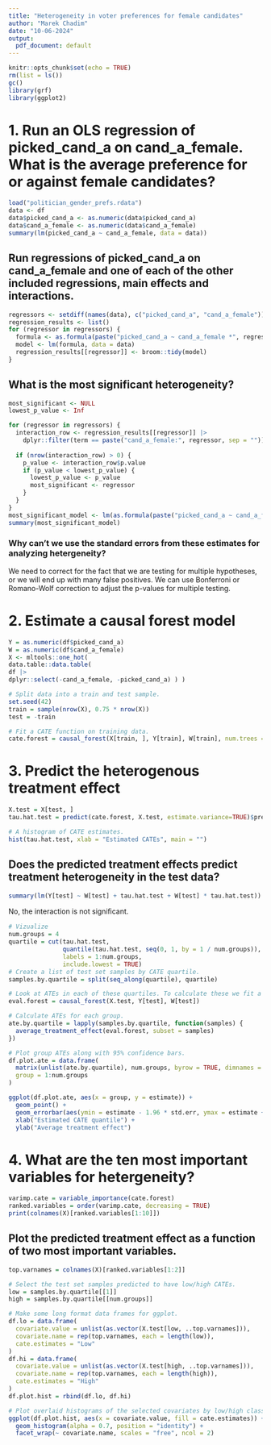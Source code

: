 ```yaml
---
title: "Heterogeneity in voter preferences for female candidates"
author: "Marek Chadim"
date: "10-06-2024"
output:
  pdf_document: default
---
```


```r
knitr::opts_chunk$set(echo = TRUE)
rm(list = ls())
gc()
library(grf)
library(ggplot2)
```

# 1. Run an OLS regression of picked_cand_a on cand_a_female. What is the average preference for or against female candidates?
```r
load("politician_gender_prefs.rdata")
data <- df
data$picked_cand_a <- as.numeric(data$picked_cand_a)
data$cand_a_female <- as.numeric(data$cand_a_female)
summary(lm(picked_cand_a ~ cand_a_female, data = data))
```
## Run regressions of picked_cand_a on cand_a_female and one of each of the other included regressions, main effects and interactions. 
   
```r
regressors <- setdiff(names(data), c("picked_cand_a", "cand_a_female"))
regression_results <- list()
for (regressor in regressors) {
  formula <- as.formula(paste("picked_cand_a ~ cand_a_female *", regressor))
  model <- lm(formula, data = data)
  regression_results[[regressor]] <- broom::tidy(model)
}
```


## What is the most significant heterogeneity?

```r
most_significant <- NULL
lowest_p_value <- Inf

for (regressor in regressors) {
  interaction_row <- regression_results[[regressor]] |>
    dplyr::filter(term == paste("cand_a_female:", regressor, sep = ""))
  
  if (nrow(interaction_row) > 0) {
    p_value <- interaction_row$p.value
    if (p_value < lowest_p_value) {
      lowest_p_value <- p_value
      most_significant <- regressor
    }
  }
}
most_significant_model <- lm(as.formula(paste("picked_cand_a ~ cand_a_female *", most_significant)), data = data)
summary(most_significant_model)
```


### Why can’t we use the standard errors from these estimates for analyzing hetergeneity?

We need to correct for the fact that we are testing for multiple hypotheses, or we will end up with many false positives. We can use Bonferroni or Romano-Wolf correction to adjust the p-values for multiple testing.

# 2. Estimate a causal forest model

```r
Y = as.numeric(df$picked_cand_a)
W = as.numeric(df$cand_a_female)
X <- mltools::one_hot(
data.table::data.table(
df |>
dplyr::select(-cand_a_female, -picked_cand_a) ) )

# Split data into a train and test sample.
set.seed(42)
train = sample(nrow(X), 0.75 * nrow(X))
test = -train

# Fit a CATE function on training data.
cate.forest = causal_forest(X[train, ], Y[train], W[train], num.trees = 5000, seed = 42)
```

# 3. Predict the heterogenous treatment effect
```r
X.test = X[test, ]
tau.hat.test = predict(cate.forest, X.test, estimate.variance=TRUE)$predictions

# A histogram of CATE estimates.
hist(tau.hat.test, xlab = "Estimated CATEs", main = "")
```

## Does the predicted treatment effects predict treatment heterogeneity in the test data?

```r
summary(lm(Y[test] ~ W[test] + tau.hat.test + W[test] * tau.hat.test))
```

No, the interaction is not signiﬁcant.

```r
# Vizualize
num.groups = 4 
quartile = cut(tau.hat.test,
               quantile(tau.hat.test, seq(0, 1, by = 1 / num.groups)),
               labels = 1:num.groups,
               include.lowest = TRUE)
# Create a list of test set samples by CATE quartile.
samples.by.quartile = split(seq_along(quartile), quartile)

# Look at ATEs in each of these quartiles. To calculate these we fit a separate evaluation forest.
eval.forest = causal_forest(X.test, Y[test], W[test])

# Calculate ATEs for each group.
ate.by.quartile = lapply(samples.by.quartile, function(samples) {
  average_treatment_effect(eval.forest, subset = samples)
})

# Plot group ATEs along with 95% confidence bars.
df.plot.ate = data.frame(
  matrix(unlist(ate.by.quartile), num.groups, byrow = TRUE, dimnames = list(NULL, c("estimate","std.err"))),
  group = 1:num.groups
)

ggplot(df.plot.ate, aes(x = group, y = estimate)) +
  geom_point() +
  geom_errorbar(aes(ymin = estimate - 1.96 * std.err, ymax = estimate + 1.96 * std.err, width = 0.2)) +
  xlab("Estimated CATE quantile") +
  ylab("Average treatment effect")
```



# 4. What are the ten most important variables for hetergeneity? 

```r
varimp.cate = variable_importance(cate.forest)
ranked.variables = order(varimp.cate, decreasing = TRUE)
print(colnames(X)[ranked.variables[1:10]])
```

## Plot the predicted treatment effect as a function of two most important variables. 

```r
top.varnames = colnames(X)[ranked.variables[1:2]]

# Select the test set samples predicted to have low/high CATEs.
low = samples.by.quartile[[1]]
high = samples.by.quartile[[num.groups]]

# Make some long format data frames for ggplot.
df.lo = data.frame(
  covariate.value = unlist(as.vector(X.test[low, ..top.varnames])),
  covariate.name = rep(top.varnames, each = length(low)),
  cate.estimates = "Low"
)
df.hi = data.frame(
  covariate.value = unlist(as.vector(X.test[high, ..top.varnames])),
  covariate.name = rep(top.varnames, each = length(high)),
  cate.estimates = "High"
)
df.plot.hist = rbind(df.lo, df.hi)

# Plot overlaid histograms of the selected covariates by low/high classification.
ggplot(df.plot.hist, aes(x = covariate.value, fill = cate.estimates)) +
  geom_histogram(alpha = 0.7, position = "identity") +
  facet_wrap(~ covariate.name, scales = "free", ncol = 2)
```
